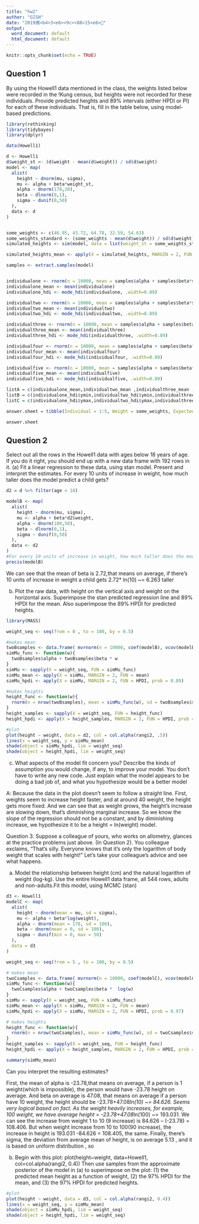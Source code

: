 ---
title: "hw2"
author: "GISH"
date: "2019撟<b4>3<e6><9c><88>15<e6>"
output:
  word_document: default
  html_document: default
---

```{r setup, include=FALSE}
knitr::opts_chunk$set(echo = TRUE)
```

## Question 1

By using the Howell1 data mentioned in the class, the weights listed below were recorded in the !Kung census, but heights were not recorded for these individuals. Provide predicted heights and 89% intervals (either HPDI or PI) for each of these individuals. That is, fill in the table below, using model-based predictions.


```{r}
library(rethinking)
library(tidybayes)
library(dplyr)

data(Howell1)

d <- Howell1
d$weight_st <- (d$weight - mean(d$weight)) / sd(d$weight)
model <- map(
  alist(
    height ~ dnorm(mu, sigma),
    mu <- alpha + beta*weight_st,
    alpha ~ dnorm(178,20),
    beta ~ dlnorm(0,1),
    sigma ~ dunif(0,50)
  ),
  data <- d
)


some_weights <- c(46.95, 43.72, 64.78, 32.59, 54.63)
some_weights_standard <- (some_weights - mean(d$weight)) / sd(d$weight)
simulated_heights <- sim(model, data = list(weight_st = some_weights_standard))

simulated_heights_mean <- apply(X = simulated_heights, MARGIN = 2, FUN = mean)

samples <- extract.samples(model)


individualone <- rnorm(n = 10000, mean = samples$alpha + samples$beta*some_weights_standard[1], sd = samples$sigma)
individualone_mean <- mean(individualone)
individualone_hdi <- mode_hdi(individualone, .width=0.89)

individualtwo <- rnorm(n = 10000, mean = samples$alpha + samples$beta*some_weights_standard[2], sd = samples$sigma)
individualtwo_mean <- mean(individualtwo)
individualtwo_hdi <- mode_hdi(individualtwo, .width=0.89)

individualthree <- rnorm(n = 10000, mean = samples$alpha + samples$beta*some_weights_standard[3], sd = samples$sigma)
individualthree_mean <- mean(individualthree)
individualthree_hdi <- mode_hdi(individualthree, .width=0.89)

individualfour <- rnorm(n = 10000, mean = samples$alpha + samples$beta*some_weights_standard[4], sd = samples$sigma)
individualfour_mean <- mean(individualfour)
individualfour_hdi <- mode_hdi(individualfour, .width=0.89)

individualfive <- rnorm(n = 10000, mean = samples$alpha + samples$beta*some_weights_standard[5], sd = samples$sigma)
individualfive_mean <- mean(individualfive)
individualfive_hdi <- mode_hdi(individualfive, .width=0.89)

listA = c(individualone_mean,individualtwo_mean ,individualthree_mean ,individualfour_mean ,individualfive_mean)
listB = c(individualone_hdi$ymin,individualtwo_hdi$ymin,individualthree_hdi$ymin,individualfour_hdi$ymin,individualfive_hdi$ymin)
listC = c(individualone_hdi$ymax,individualtwo_hdi$ymax,individualthree_hdi$ymax,individualfour_hdi$ymax,individualfive_hdi$ymax)

answer.sheet = tibble(Individual = 1:5, Weight = some_weights, Expected_height = listA, lowerbound89hdpi = listB, upperbound89hdpi = listC)

answer.sheet
```


## Question 2 
Select out all the rows in the Howell1 data with ages below 18 years of age. If you do it
right, you should end up with a new data frame with 192 rows in it. (a) Fit a linear regression to these data, using stan model. Present and interpret the estimates. For every 10 units of increase in weight, how much taller does the model predict a child gets?

```{r}
d2 = d %>% filter(age < 18)

modelB <- map(
  alist(
    height ~ dnorm(mu, sigma),
    mu <- alpha + beta*d2$weight,
    alpha ~ dnorm(100,50),
    beta ~ dlnorm(0,1),
    sigma ~ dunif(0,50)
  ),
  data <- d2
)
#For every 10 units of increase in weight, how much taller does the model predict a child gets?
precis(modelB)
```

We can see that the mean of beta is 2.72,that means on average, if there's 10 units of increase in weight a child gets 2.72* ln(10) ~= 6.263 taller


(b) Plot the raw data, with height on the vertical axis and weight on the horizontal axis. Superimpose the stan predicted regression line and 89% HPDI for the mean. Also superimpose the 89% HPDI for predicted heights.
```{r}
library(MASS)

weight_seq <- seq(from = 0 , to = 100, by = 0.5)

#makes mean
twoBsamples <- data.frame( mvrnorm(n = 10000, coef(modelB), vcov(modelB)) )
simMu_func <- function(w){
  twoBsamples$alpha + twoBsamples$beta * w
}
simMu <- sapply(X = weight_seq, FUN = simMu_func)
simMu_mean <- apply(X = simMu, MARGIN = 2, FUN = mean)
simMu_hpdi <- apply(X = simMu, MARGIN = 2, FUN = HPDI, prob = 0.89)

#makes heights
height_func <- function(w){
  rnorm(n = nrow(twoBsamples), mean = simMu_func(w), sd = twoBsamples$sigma)
}
height_samples <- sapply(X = weight_seq, FUN = height_func)
height_hpdi <- apply(X = height_samples, MARGIN = 2, FUN = HPDI, prob = .89)

#plot
plot(height ~ weight, data = d2, col = col.alpha(rangi2, .5))
lines(x = weight_seq, y = simMu_mean)
shade(object = simMu_hpdi, lim = weight_seq)
shade(object = height_hpdi, lim = weight_seq)
```
(c) What aspects of the model fit concern you? Describe the kinds of assumption you would change, if
any, to improve your model. You don’t have to write any new code. Just explain what the model
appears to be doing a bad job of, and what you hypothesize would be a better model

A: Because the data in the plot doesn’t seem to follow a straight line. First, weights seem to increase height faster, and at around 40 weight, the height gets more fixed.
And we can see that as weight grows, the height’s increase are slowing down, that’s diminishing marginal increase. So we know the slope of the regression should not be a constant, and by diminishing increase, we hypothesize it to be a height = ln(weight) model.


Question 3. Suppose a colleague of yours, who works on allometry, glances at the practice problems just above. (In Question 2). You colleague exclaims, “That’s silly. Everyone knows that it’s only the logarithm of body weight that scales with height!” Let’s take your colleague’s advice and see what happens.

(a) Model the relationship between height (cm) and the natural logarithm of weight (log-kg). Use the entire Howell1 data frame, all 544 rows, adults and non-adults.Fit this model, using MCMC (stan)

```{r}
d3 <- Howell1
modelC <- map(
  alist(
    height ~ dnorm(mean = mu, sd = sigma),
    mu <- alpha + beta*log(weight),
    alpha ~ dnorm(mean = 178, sd = 100),
    beta ~ dnorm(mean = 0, sd = 100),
    sigma ~ dunif(min = 0, max = 50)
  ),
  data = d3
)

weight_seq <- seq(from = 5 , to = 100, by = 0.5)

# makes mean
twoCsamples <- data.frame( mvrnorm(n = 10000, coef(modelC), vcov(modelC)) )
simMu_func <- function(w){
  twoCsamples$alpha + twoCsamples$beta *  log(w)
}
simMu <- sapply(X = weight_seq, FUN = simMu_func)
simMu_mean <- apply(X = simMu, MARGIN = 2, FUN = mean)
simMu_hpdi <- apply(X = simMu, MARGIN = 2, FUN = HPDI, prob = 0.97)

# makes heights
height_func <- function(w){
  rnorm(n = nrow(twoCsamples), mean = simMu_func(w), sd = twoCsamples$sigma)
}
height_samples <- sapply(X = weight_seq, FUN = height_func)
height_hpdi <- apply(X = height_samples, MARGIN = 2, FUN = HPDI, prob = 0.97)

summary(simMu_mean)
```

Can you interpret the resulting estimates?

First, the mean of alpha is -23.78,that means on average, if a person is 1 weight(which is impossible), the person would have -23.78 height on average.
And beta on average is 47.08, that means on average if a person have 10 weight, the height should be -23.78+47.08*ln(10) ~= 84.626. Seems very logical based on fact.
As the weight heavily increases, for example, 100 weight, we have average height = -23.78+47.08*ln(100) ~= 193.031. We can see the increase from weight 1 to 10 (9 increase) is 84.626 – (-23.78) = 108.406. But when weight increase from 10 to 100(90 increase), the increase in height is 193.031 -84.626 = 108.405, the same.
Finally, there’s sigma, the deviation from average mean of height, is on average 5.13  , and it is based on uniform distribution , so 


(b) Begin with this plot: plot(height~weight, data=Howell1, col=col.alpha(rangi2, 0.4))
Then use samples from the approximate posterior of the model in (a) to superimpose on the plot: (1) the predicted mean height as a function of weight, (2) the 97% HPDI for the mean, and (3) the 97% HPDI for predicted heights.
```{r}

#plot
plot(height ~ weight, data = d3, col = col.alpha(rangi2, 0.4))
lines(x = weight_seq, y = simMu_mean)
shade(object = simMu_hpdi, lim = weight_seq)
shade(object = height_hpdi, lim = weight_seq)

```
